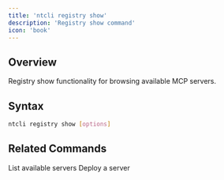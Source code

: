 ```yaml
---
title: 'ntcli registry show'
description: 'Registry show command'
icon: 'book'
---
```


## Overview

Registry show functionality for browsing available MCP servers.

## Syntax

```bash
ntcli registry show [options]
```

## Related Commands

<CardGroup cols={2}>
  <Card
    title="registry list"
    icon="list"
    href="/cli/commands/registry/list"
  >
    List available servers
  </Card>
  <Card
    title="server deploy"
    icon="rocket"
    href="/cli/commands/server/deploy"
  >
    Deploy a server
  </Card>
</CardGroup>
